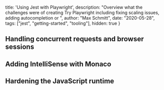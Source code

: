   title: 'Using Jest with Playwright',
  description: "Overview what the challenges were of creating Try Playwright including fixing scaling issues, adding autocompletion or ",
  author: "Max Schmitt",
  date: "2020-05-28",
  tags: ["jest", "getting-started", "tooling"],
  hidden: true
}

## Handling concurrent requests and browser sessions

## Adding IntelliSense with Monaco

## Hardening the JavaScript runtime
